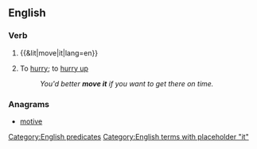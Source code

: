 ==English==

===Verb===
{{en-verb|head=[[move]] [[it]]|moves it|moving it|moved it}}

# {{&lit|move|it|lang=en}}
# {{lb|en|idiomatic}} To [[hurry]]; to [[hurry up]]
#: ''You'd better '''move it''' if you want to get there on time.''

===Anagrams===
* [[motive#English|motive]]

[[Category:English predicates]]
[[Category:English terms with placeholder "it"]]